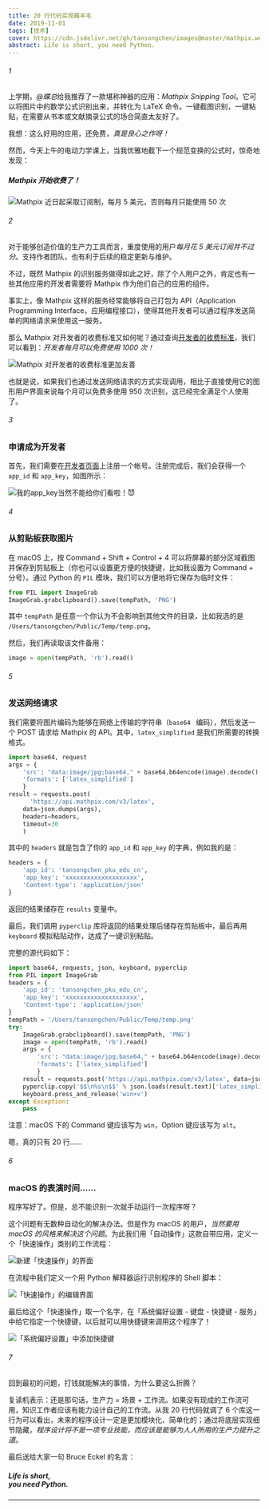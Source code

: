 ```yaml
---
title: 20 行代码实现薅羊毛
date: 2019-11-01
tags: [技术]
cover: https://cdn.jsdelivr.net/gh/tansongchen/images@master/mathpix.webp
abstract: Life is short, you need Python.
---
```


###### 1

上学期，*@蝶总*给我推荐了一款堪称神器的应用：*Mathpix Snipping Tool*。它可以将图片中的数学公式识别出来，并转化为 LaTeX 命令。一键截图识别，一键粘贴，在需要从书本或文献摘录公式的场合简直太友好了。

我想：这么好用的应用，还免费，*真是良心之作呀！*

然而，今天上午的电动力学课上，当我优雅地截下一个规范变换的公式时，惊奇地发现：

##### Mathpix 开始收费了！

![Mathpix 近日起采取订阅制，每月 5 美元，否则每月只能使用 50 次](http://img.candobear.com/2019-10-10-031559.png)



###### 2

对于能够创造价值的生产力工具而言，重度使用的用户*每月花 5 美元订阅并不过分*。支持作者团队，也有利于后续的稳定更新与维护。

不过，既然 Mathpix 的识别服务做得如此之好，除了个人用户之外，肯定也有一些其他应用的开发者需要将 Mathpix 作为他们自己的应用的组件。

事实上，像 Mathpix 这样的服务经常能够将自己打包为 API（Application Programming Interface，应用编程接口），使得其他开发者可以通过程序发送简单的网络请求来使用这一服务。

那么 Mathpix 对开发者的收费标准又如何呢？通过查询[开发者的收费标准](https://mathpix.com/ocr#pricing)，我们可以看到：*开发者每月可以免费使用 1000 次！*

![Mathpix 对开发者的收费标准更加友善](http://img.candobear.com/2019-10-10-034205.png)

也就是说，如果我们也通过发送网络请求的方式实现调用，相比于直接使用它的图形用户界面来说每个月可以免费多使用 950 次识别，这已经完全满足个人使用了。

###### 3

### 申请成为开发者

首先，我们需要在[开发者页面](https://dashboard.mathpix.com/login)上注册一个帐号。注册完成后，我们会获得一个 `app_id` 和 `app_key`，如图所示：

![我的`app_key`当然不能给你们看啦！😈️](http://img.candobear.com/2019-10-10-%E6%88%AA%E5%B1%8F2019-10-0920.57.59.png)

###### 4

### 从剪贴板获取图片

在 macOS 上，按 Command + Shift + Control + 4 可以将屏幕的部分区域截图并保存到剪贴板上（你也可以设置更方便的快捷键，比如我设置为 Command + 分号）。通过 Python 的 `PIL` 模块，我们可以方便地将它保存为临时文件：

```python
from PIL import ImageGrab
ImageGrab.grabclipboard().save(tempPath, 'PNG')
```

其中 `tempPath` 是任意一个你认为不会影响到其他文件的目录，比如我选的是 `/Users/tansongchen/Public/Temp/temp.png`。

然后，我们再读取该文件备用：

```python
image = open(tempPath, 'rb').read()
```

###### 5

### 发送网络请求

我们需要将图片编码为能够在网络上传输的字符串（`base64 ` 编码），然后发送一个 POST 请求给 Mathpix 的 API。其中，`latex_simplified` 是我们所需要的转换格式。

```python
import base64, request
args = {
    'src': "data:image/jpg;base64," + base64.b64encode(image).decode(),
    'formats': ['latex_simplified']
    }
result = requests.post(
      'https://api.mathpix.com/v3/latex',
    data=json.dumps(args),
    headers=headers,
    timeout=30
    )
```

其中的 `headers` 就是包含了你的 `app_id` 和 `app_key` 的字典，例如我的是：

```python
headers = {
    'app_id': 'tansongchen_pku_edu_cn',
    'app_key': 'xxxxxxxxxxxxxxxxxxxx',
    'Content-type': 'application/json'
}
```

返回的结果储存在 `results` 变量中。

最后，我们调用 `pyperclip` 库将返回的结果处理后储存在剪贴板中，最后再用 `keyboard` 模拟粘贴动作，达成了一键识别粘贴。

完整的源代码如下：

```python
import base64, requests, json, keyboard, pyperclip
from PIL import ImageGrab
headers = {
    'app_id': 'tansongchen_pku_edu_cn',
    'app_key': 'xxxxxxxxxxxxxxxxxxxx',
    'Content-type': 'application/json'
}
tempPath = '/Users/tansongchen/Public/Temp/temp.png'
try:
    ImageGrab.grabclipboard().save(tempPath, 'PNG')
    image = open(tempPath, 'rb').read()
    args = {
        'src': "data:image/jpg;base64," + base64.b64encode(image).decode(),
        'formats': ['latex_simplified']
        }
    result = requests.post('https://api.mathpix.com/v3/latex', data=json.dumps(args), headers=headers, timeout=30)
    pyperclip.copy('$$\n%s\n$$' % json.loads(result.text)['latex_simplified'])
    keyboard.press_and_release('win+v')
except Exception:
    pass
```

注意：macOS 下的 Command 键应该写为 `win`，Option 键应该写为 `alt`。

嗯，真的只有 20 行……

###### 6

### macOS 的表演时间……

程序写好了。但是，总不能识别一次就手动运行一次程序呀？

这个问题有无数种自动化的解决办法。但是作为 macOS 的用户，*当然要用 macOS 的风格来解决这个问题*。为此我们用「自动操作」这款自带应用，定义一个「快速操作」类别的工作流程：

![新建「快速操作」的界面](http://img.candobear.com/2019-10-10-170010.png)

在流程中我们定义一个用 Python 解释器运行识别程序的 Shell 脚本：

![「快速操作」的编辑界面](http://img.candobear.com/2019-10-10-170130.png)

最后给这个「快速操作」取一个名字，在「系统偏好设置 - 键盘 - 快捷键 - 服务」中给它指定一个快捷键，以后就可以用快捷键来调用这个程序了！

![「系统偏好设置」中添加快捷键](http://img.candobear.com/2019-10-10-170353.png)

###### 7

回到最初的问题，打钱就能解决的事情，为什么要这么折腾？

复读机表示：还是那句话，生产力 = 场景 + 工作流。如果没有现成的工作流可用，知识工作者应该有能力设计自己的工作流。从我 20 行代码就调了 6 个库这一行为可以看出，未来的程序设计一定是更加模块化、简单化的；通过将底层实现细节隐藏，*程序设计将不是一项专业技能，而应该是能够为人人所用的生产力提升之道*。

最后送给大家一句 Bruce Eckel 的名言：

##### Life is short, <br/>you need Python.

---


